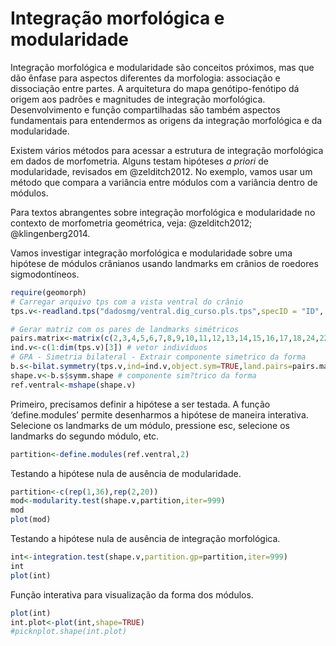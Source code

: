 # Integração morfológica e modularidade

Integração morfológica e modularidade são conceitos próximos, mas que dão ênfase para aspectos diferentes da morfologia: associação e dissociação entre partes. A arquitetura do mapa genótipo-fenótipo dá origem aos padrões e magnitudes de integração morfológica. Desenvolvimento e função compartilhadas são também aspectos fundamentais para entendermos as origens da integração morfológica e da modularidade.

Existem vários métodos para acessar a estrutura de integração morfológica em dados de morfometria. Alguns testam hipóteses *a priori* de modularidade, revisados em @zelditch2012. No exemplo, vamos usar um método que compara a variância entre módulos com a variância dentro de módulos.

Para textos abrangentes sobre integração morfológica e modularidade no contexto de morfometria geométrica, veja: @zelditch2012; @klingenberg2014.

Vamos investigar integração morfológica e modularidade sobre uma hipótese de módulos crânianos usando landmarks em crânios de roedores sigmodontíneos.

```r
require(geomorph)
# Carregar arquivo tps com a vista ventral do crânio 
tps.v<-readland.tps("dadosmg/ventral.dig_curso.pls.tps",specID = "ID", readcurves = FALSE)

# Gerar matriz com os pares de landmarks simétricos
pairs.matrix<-matrix(c(2,3,4,5,6,7,8,9,10,11,12,13,14,15,16,17,18,24,22,28,23,29,19,25,20,26,21,27,30,31,33,34,35,36,37,38,39,40,41,42,43,44,45,46,47,48,49,50,51,52,55,56),nrow=26,ncol=2,byrow=T)
ind.v<-c(1:dim(tps.v)[3]) # vetor indivíduos
# GPA - Simetria bilateral - Extrair componente simetrico da forma
b.s<-bilat.symmetry(tps.v,ind=ind.v,object.sym=TRUE,land.pairs=pairs.matrix)
shape.v<-b.s$symm.shape # componente sim?trico da forma
ref.ventral<-mshape(shape.v)
```

Primeiro, precisamos definir a hipótese a ser testada. A função 'define.modules' permite desenharmos a hipótese de maneira interativa. Selecione os landmarks de um módulo, pressione esc, selecione os landmarks do segundo módulo, etc.

```r
partition<-define.modules(ref.ventral,2)
```

Testando a hipótese nula de ausência de modularidade.

```r
partition<-c(rep(1,36),rep(2,20))
mod<-modularity.test(shape.v,partition,iter=999) 
mod
plot(mod)
```

Testando a hipótese nula de ausência de integração morfológica.

```r
int<-integration.test(shape.v,partition.gp=partition,iter=999) 
int
plot(int)
```

Função interativa para visualização da forma dos módulos.

```r
plot(int)
int.plot<-plot(int,shape=TRUE)
#picknplot.shape(int.plot)
```
